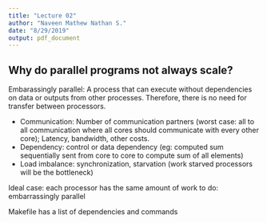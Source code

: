 ```yaml
---
title: "Lecture 02"
author: "Naveen Mathew Nathan S."
date: "8/29/2019"
output: pdf_document
---
```


## Why do parallel programs not always scale?

Embarassingly parallel: A process that can execute without dependencies on data or outputs from other processes. Therefore, there is no need for transfer between processors.

- Communication: Number of communication partners (worst case: all to all communication where all cores should communicate with every other core); Latency, bandwidth, other costs.
- Dependency: control or data dependency (eg: computed sum sequentially sent from core to core to compute sum of all elements)
- Load imbalance: synchronization, starvation (work starved processors will be the bottleneck)

Ideal case: each processor has the same amount of work to do: embarrassingly parallel

Makefile has a list of dependencies and commands